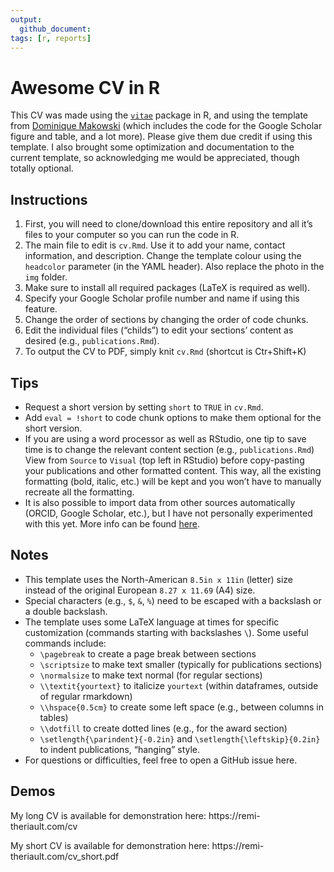 ```yaml
---
output: 
  github_document:
tags: [r, reports]
---
```


# Awesome CV in R

This CV was made using the [`vitae`](https://pkg.mitchelloharawild.com/vitae/) package in R, and using the template from [Dominique Makowski](https://github.com/DominiqueMakowski/CV) (which includes the code for the Google Scholar figure and table, and a lot more). Please give them due credit if using this template. I also brought some optimization and documentation to the current template, so acknowledging me would be appreciated, though totally optional.

## Instructions

1. First, you will need to clone/download this entire repository and all it's files to your computer so you can run the code in R.
2. The main file to edit is `cv.Rmd`. Use it to add your name, contact information, and description. Change the template colour using the `headcolor` parameter (in the YAML header). Also replace the photo in the `img` folder.
3. Make sure to install all required packages (LaTeX is required as well).
4. Specify your Google Scholar profile number and name if using this feature.
5. Change the order of sections by changing the order of code chunks.
6. Edit the individual files ("childs") to edit your sections' content as desired (e.g., `publications.Rmd`).
7. To output the CV to PDF, simply knit `cv.Rmd` (shortcut is Ctr+Shift+K)

## Tips
- Request a short version by setting `short` to `TRUE` in `cv.Rmd`.
- Add `eval = !short` to code chunk options to make them optional for the short version.
- If you are using a word processor as well as RStudio, one tip to save time is to change the relevant content section (e.g., `publications.Rmd`) View from `Source` to `Visual` (top left in RStudio) before copy-pasting your publications and other formatted content. This way, all the existing formatting (bold, italic, etc.) will be kept and you won't have to manually recreate all the formatting.
- It is also possible to import data from other sources automatically (ORCID, Google Scholar, etc.), but I have not personally experimented with this yet. More info can be found [here](https://pkg.mitchelloharawild.com/vitae/articles/data.html).

## Notes

- This template uses the North-American `8.5in x 11in` (letter) size instead of the original European `8.27 x 11.69` (A4) size.
- Special characters (e.g., `$`, `&`, `%`) need to be escaped with a backslash or a double backslash.
- The template uses some LaTeX language at times for specific customization (commands starting with backslashes `\`). Some useful commands include:
  - `\pagebreak` to create a page break between sections
  - `\scriptsize` to make text smaller (typically for publications sections)
  - `\normalsize` to make text normal (for regular sections)
  - `\\textit{yourtext}` to italicize `yourtext` (within dataframes, outside of regular rmarkdown)
  - `\\hspace{0.5cm}` to create some left space (e.g., between columns in tables)
  - `\\dotfill` to create dotted lines (e.g., for the award section)
  - `\setlength{\parindent}{-0.2in}` and `\setlength{\leftskip}{0.2in}` to indent publications, "hanging" style.
- For questions or difficulties, feel free to open a GitHub issue here.

## Demos

My long CV is available for demonstration here: https://remi-theriault.com/cv

My short CV is available for demonstration here: https://remi-theriault.com/cv_short.pdf